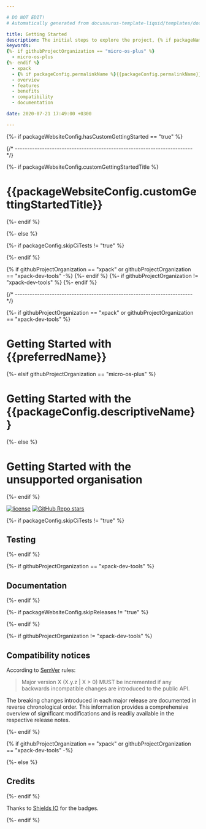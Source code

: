 ```yaml
---

# DO NOT EDIT!
# Automatically generated from docusaurus-template-liquid/templates/docusaurus.

title: Getting Started
description: The initial steps to explore the project, {% if packageName == "xpm" or isXpackBinary == "true" %}including what xpm packages are, {% endif %}the project's features, benefits, compatibility, and available documentation.
keywords:
{%- if githubProjectOrganization == "micro-os-plus" %}
  - micro-os-plus
{%- endif %}
  - xpack
  - {% if packageConfig.permalinkName %}{{packageConfig.permalinkName}}{% else %}{{packageName}}{% endif %}
  - overview
  - features
  - benefits
  - compatibility
  - documentation

date: 2020-07-21 17:49:00 +0300

---
```


{%- if packageWebsiteConfig.hasCustomGettingStarted == "true" %}


{/* ------------------------------------------------------------------------ */}

{%- if packageWebsiteConfig.customGettingStartedTitle %}

# {{packageWebsiteConfig.customGettingStartedTitle}}

{%- endif %}

<ProjectContent />

{%- else %}



{%- if packageConfig.skipCiTests != "true" %}

{%- endif %}

{% if githubProjectOrganization == "xpack" or githubProjectOrganization == "xpack-dev-tools" -%}
{%- endif %}
{%- if githubProjectOrganization != "xpack-dev-tools" %}
{%- endif %}


{/* ------------------------------------------------------------------------ */}

{%- if githubProjectOrganization == "xpack" or githubProjectOrganization == "xpack-dev-tools" %}

# Getting Started with {{preferredName}}

{%- elsif githubProjectOrganization == "micro-os-plus" %}

# Getting Started with the {{packageConfig.descriptiveName}}

{%- else %}

# Getting Started with the unsupported organisation

{%- endif %}

[![license](https://img.shields.io/github/license/{{githubProjectOrganization}}/{{githubProjectName}})](https://github.com/{{githubProjectOrganization}}/{{githubProjectName}}/blob/{{branchMain}}/LICENSE)
[![GitHub Repo stars](https://img.shields.io/github/stars/{{githubProjectOrganization}}/{{githubProjectName}})](https://github.com/{{githubProjectOrganization}}/{{githubProjectName}})

<CommonUserDeveloperMaintainer />

<CommonContent />

<ProjectStatus />

{%- if packageConfig.skipCiTests != "true" %}

## Testing

<CommonContinuousIntegration />

{%- endif %}

{%- if githubProjectOrganization == "xpack-dev-tools" %}

## Documentation

<ProjectDocumentation/>

{%- endif %}

<ProjectReleaseSchedule/>

{%- if packageWebsiteConfig.skipReleases != "true" %}

<CommonReleases />

{%- endif %}

<CommonChangeLog />

<CommonSupportAndFeedback />

{%- if githubProjectOrganization != "xpack-dev-tools" %}

## Compatibility notices

According to [SemVer](https://semver.org) rules:

> Major version X (X.y.z | X > 0) MUST be incremented if any
backwards incompatible changes are introduced to the public API.

The breaking changes introduced in each major release are documented
in reverse chronological order. This information provides a comprehensive
overview of significant modifications and is readily available in the
respective release notes.

<ProjectCompatibilityNotices />

{%- endif %}

<CommonLicense />

<ProjectMoreLicenses />

{% if githubProjectOrganization == "xpack" or githubProjectOrganization == "xpack-dev-tools" -%}
<CommonCreditsMacStadium />

{%- else %}

## Credits

{%- endif %}

<ProjectMoreCredits />

Thanks to [Shields IO](https://shields.io) for the badges.

<CommonEnjoyedUsing />

{%- endif %}

